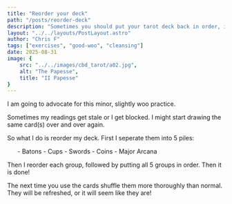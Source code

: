 ```yaml
---
title: "Reorder your deck"
path: "/posts/reorder-deck"
description: "Sometimes you should put your tarot deck back in order, it refreshes your readings. Not sure how it works or why, but sometimes I get the urge to put my cards in order and upright. Usually it is because my readings are off, or I am feeling confused by the cards being drawn. It just isn't making sense!"
layout: "../../layouts/PostLayout.astro"
author: "Chris F"
tags: ["exercises", "good-woo", "cleansing"]
date: 2025-08-31
image: {
    src: "../../images/cbd_tarot/a02.jpg",
    alt: "The Papesse",
    title: "II Papesse"
}
---
```



I am going to advocate for this minor, slightly woo practice. 

Sometimes my readings get stale or I get blocked. I might start drawing the same card(s) over and over again.

So what I do is reorder my deck. First I seperate them into 5 piles:
<ul class="rt-margin">
- Batons
- Cups
- Swords
- Coins
- Major Arcana
</ul>

Then I reorder each group, followed by putting all 5 groups in order. Then it is done!

The next time you use the cards shuffle them more thoroughly than normal. They will be refreshed, or it will seem like they are!

